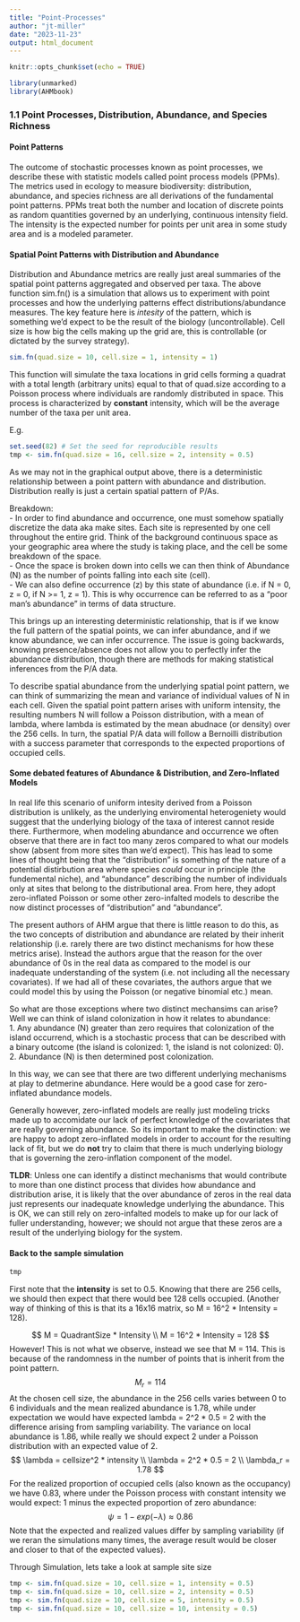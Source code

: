 ```yaml
---
title: "Point-Processes"
author: "jt-miller"
date: "2023-11-23"
output: html_document
---
```


```r
knitr::opts_chunk$set(echo = TRUE)
```

```r
library(unmarked)
library(AHMbook)
```


### 1.1 Point Processes, Distribution, Abundance, and Species Richness 

#### Point Patterns 
The outcome of stochastic processes known as point processes, we describe these with statistic models called point process models (PPMs). The metrics used in ecology to measure biodiversity: distribution, abundance, and species richness are all derivations of the fundamental point patterns. PPMs treat both the number and location of discrete points as random quantities governed by an underlying, continuous intensity field. The intensity is the expected number for points per unit area in some study area and is a modeled parameter. <br> 

#### Spatial Point Patterns with Distribution and Abundance
Distribution and Abundance metrics are really just areal summaries of the spatial point patterns aggregated and observed per taxa. The above function sim.fn() is a simulation that allows us to experiment with point processes and how the underlying patterns effect distributions/abundance measures. The key feature here is *intesity* of the pattern, which is something we'd expect to be the result of the biology (uncontrollable). Cell size is how big the cells making up the grid are, this is controllable (or dictated by the survey strategy). 
```r
sim.fn(quad.size = 10, cell.size = 1, intensity = 1)
```
This function will simulate the taxa locations in grid cells forming a quadrat with a total length (arbitrary units) equal to that of quad.size according to a Poisson process where individuals are randomly distributed in space. This process is characterized by **constant** intensity, which will be the average number of the taxa per unit area. <br> 

E.g. 
```r
set.seed(82) # Set the seed for reproducible results 
tmp <- sim.fn(quad.size = 16, cell.size = 2, intensity = 0.5)
```
As we may not in the graphical output above, there is a deterministic relationship between a point pattern with abundance and distribution. Distribution really is just a certain spatial pattern of P/As. <br> 

Breakdown: <br> 
- In order to find abundance and occurrence, one must somehow spatially discretize the data aka make sites. Each site is represented by one cell throughout the entire grid. Think of the background continuous space as your geographic area where the study is taking place, and the cell be some breakdown of the space. <br>
- Once the space is broken down into cells we can then think of Abundance (N) as the number of points falling into each site (cell). <br>
- We can also define occurrence (z) by this state of abundance (i.e. if N = 0, z = 0, if N >= 1, z = 1). This is why occurrence can be referred to as a "poor man's abundance" in terms of data structure. <br>

This brings up an interesting deterministic relationship, that is if we know the full pattern of the spatial points, we can infer abundance, and if we know abundance, we can infer occurrence. The issue is going backwards, knowing presence/absence does not allow you to perfectly infer the abundance distribution, though there are methods for making statistical inferences from the P/A data. <br> 

To describe spatial abundance from the underlying spatial point pattern, we can think of summarizing the mean and variance of individual values of N in each cell. Given the spatial point pattern arises with uniform intensity, the resulting numbers N will follow a Poisson distribution, with a mean of lambda, where lambda is estimated by the mean abudnace (or density) over the 256 cells. In turn, the spatial P/A data will follow a Bernoilli distribution with a success parameter that corresponds to the expected proportions of occupied cells. <br> 

#### Some debated features of Abundance & Distribution, and Zero-Inflated Models 
In real life this scenario of uniform intesity derived from a Poisson distribution is unlikely, as the underlying enviromental heterogeniety would suggest that the underlying biology of the taxa of interest cannot reside there. Furthermore, when modeling abundance and occurrence we often observe that there are in fact too many zeros compared to what our models show (absent from more sites than we'd expect). This has lead to some lines of thought being that the "distribution" is something of the nature of a potential distirbution area where species *could* occur in principle (the fundemental niche), and "abundance" describing the number of individuals only at sites that belong to the distributional area. From here, they adopt zero-inflated Poisson or some other zero-infalted models to describe the now distinct processes of "distribution" and "abundance". <br> 

The present authors of AHM argue that there is little reason to do this, as the two concepts of distribution and abundance are related by their inherit relationship (i.e. rarely there are two distinct mechanisms for how these metrics arise). Instead the authors argue that the reason for the over abundance of 0s in the real data as compared to the model is our inadequate understanding of the system (i.e. not including all the necessary covariates). If we had all of these covariates, the authors argue that we could model this by using the Poisson (or negative binomial etc.) mean. <br> 

So what are those exceptions where two distinct mechansims can arise? Well we can think of island colonization in how it relates to abundance: <br>
1. Any abundance (N) greater than zero requires that colonization of the island occurrend, which is a stochastic process that can be described with a binary outcome (the island is colonized: 1, the island is not colonized: 0). <br>
2. Abundance (N) is then determined post colonization. <br> 

In this way, we can see that there are two different underlying mechanisms at play to detmerine abundance. Here would be a good case for zero-inflated abundance models. <br>

Generally however, zero-inflated models are really just modeling tricks made up to accomidate our  lack of perfect knowledge of the covariates that are really governing abundance. So its important to make the distinction: we are happy to adopt zero-inflated models in order to account for the resulting lack of fit, but we do **not** try to claim that there is much underlying biology that is governing the zero-inflation component of the model. <br>

**TLDR**: Unless one can identify a distinct mechanisms that would contribute to more than one distinct process that divides how abundance and distribution arise, it is likely that the over abundance of zeros in the real data just represents our inadequate knowledge underlying the abundance. This is OK, we can still rely on zero-infalted models to make up for our lack of fuller understanding, however; we should not argue that these zeros are a result of the underlying biology for the system. 

#### Back to the sample simulation
```r
tmp
```
First note that the **intensity** is set to 0.5. Knowing that there are 256 cells, we should then expect that there would bee 128 cells occupied. (Another way of thinking of this is that its a 16x16 matrix, so M = 16^2 * Intensity = 128). 

$$
M = QuadrantSize * Intensity \\
M = 16^2 * Intensity = 128
$$
However! This is not what we observe, instead we see that M = 114. This is because of the randomness in the number of points that is inherit from the point pattern. <br> 
$$
M_r = 114
$$
At the chosen cell size, the abundance in the 256 cells varies between 0 to 6 individuals and the mean realized abundance is 1.78, while under expectation we would have expected lambda = 2^2 * 0.5 = 2 with the difference arising from sampling variability. The variance on local abundance is 1.86, while really we should expect 2 under a Poisson distribution with an expected value of 2. <br> 
$$
\lambda = cellsize^2 * intensity \\
\lambda = 2^2 * 0.5 = 2 \\
\lambda_r = 1.78
$$
For the realized proportion of occupied cells (also known as the occupancy) we have 0.83, where under the Poisson process with constant intensity we would expect: 1 minus the expected proportion of zero abundance: 
$$
\psi = 1 - exp(-\lambda) \approx 0.86
$$
Note that the expected and realized values differ by sampling variability (if we reran the simulations many times, the average result would be closer and closer to that of the expected values). <br> 

Through Simulation, lets take a look at sample site size
```r
tmp <- sim.fn(quad.size = 10, cell.size = 1, intensity = 0.5)
tmp <- sim.fn(quad.size = 10, cell.size = 2, intensity = 0.5)
tmp <- sim.fn(quad.size = 10, cell.size = 5, intensity = 0.5)
tmp <- sim.fn(quad.size = 10, cell.size = 10, intensity = 0.5)
```


